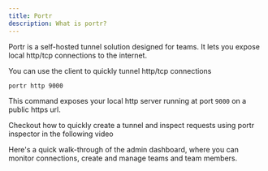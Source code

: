 ```yaml
---
title: Portr
description: What is portr?
---
```



Portr is a self-hosted tunnel solution designed for teams. It lets you expose local http/tcp connections to the internet.

You can use the client to quickly tunnel http/tcp connections

```bash
portr http 9000
```

This command exposes your local http server running at port `9000` on a public https url.

Checkout how to quickly create a tunnel and inspect requests using portr inspector in the following video

<YouTube id="https://youtu.be/hhbte2JI3qk" />

Here's a quick walk-through of the admin dashboard, where you can monitor connections, create and manage teams and team members.

<YouTube id="https://youtu.be/P37la8DjrzA" />
